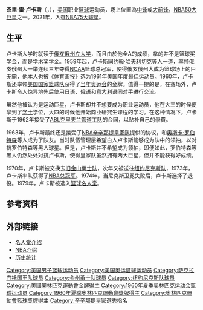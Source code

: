 {{Blpunsourced|time=2020-01-23T03:00:14+00:00}}
{{noteTA
|G1=NBA
}}
{{BLP sources|date=July 2016}}
{{Infobox basketball biography
| name = Jerry Lucas
| image = Jerry Lucas 1961.jpeg
| width = 
| caption = Lucas in 1961
| height_ft = 6
| height_in = 8
| weight_lb = 230
| birth_date = {{birth date and age|1940|03|30}}
| birth_place = {{tsl|en|Middletown, Ohio||Middletown, Ohio}}
| nationality = 美國
| high_school = {{tsl|en|Middletown High School (Ohio)||Middletown}} (Middletown, Ohio)
| college = {{tsl|en|Ohio State Buckeyes men's basketball||Ohio State}} (1959–1962)
| draft_round =
| draft_pick = [[地緣選秀|地緣選秀]]
| draft_year = 1962
| draft_team = [[辛辛那提皇家|辛辛那提皇家]]
| career_position = [[大前鋒|大前鋒]] / [[中鋒|中鋒]]
| career_number = 16, 47, 32
| career_start = 1962
| career_end = 1974
| years1 = {{nbay|1963|start}}–{{nbay|1969|start}}
| team1 = [[辛辛那提皇家|辛辛那提皇家]]
| years2 = {{nbay|1969|start}}–{{nbay|1970|end}}
| team2 = [[舊金山勇士|舊金山勇士]]
| years3 = {{nbay|1971|start}}–{{nbay|1973|end}}
| team3 = [[紐約尼克|紐約尼克]]
| highlights = 
* [[NBA總冠軍|NBA總冠軍]] ({{tsl|en|1973 NBA Finals||1973}})
* 7× [[NBA明星賽|NBA明星賽]] ({{nasg|1964}}–{{nasg|1969}}, {{nasg|1971}})
* [[NBA全明星賽最有價值球員|NBA全明星賽最有價值球員]] ({{tsl|en|1965 NBA All-Star Game||1965}})
* 3× [[NBA最佳陣容|NBA最佳陣容第一隊]] ({{nbay|1964|end}}, {{nbay|1965|end}}, {{nbay|1967|end}})
* 2× [[NBA最佳陣容|NBA最佳陣容第二隊]] ({{nbay|1963|end}}, {{nbay|1966|end}})
* [[NBA最佳新秀|NBA最佳新秀]] (1964)
* [[NBA最佳新秀陣容|NBA最佳新秀陣容]] ({{nbay|1963|end}})
* [[NBA50大巨星|NBA50大巨星]]（{{nbay|1996|start}}）
* [[NBA75大球星|NBA75大球星]]（{{nbay|2021|start}}）
* [[籃球名人堂|奈史密斯篮球名人纪念堂]]（1980）
* {{tsl|en|List of NCAA Men's Division I Basketball champions||NCAA champion}} ({{tsl|en|1960 NCAA Men's Division I Basketball Tournament||1960}})
* 2× [[NCAA籃球聯賽最傑出球員|NCAA籃球聯賽最傑出球員]] ({{tsl|en|1960 NCAA Men's Division I Basketball Tournament||1960}}, {{tsl|en|1961 NCAA Men's Division I Basketball Tournament||1961}})
* 2× Consensus {{tsl|en|List of U.S. men's college basketball national player of the year awards||National College Player of the Year}} (1961, 1962)
* 3× Consensus first-team {{tsl|en|NCAA Men's Basketball All-Americans||All-American}} ({{tsl|en|1960 NCAA Men's Basketball All-Americans||1960}}–{{tsl|en|1962 NCAA Men's Basketball All-Americans||1962}})
* 2× {{tsl|en|List of NCAA Division I men's basketball season rebounding leaders||NCAA rebounding leader}} (1961, 1962)
* No. 11 {{tsl|en|Ohio State Buckeyes men's basketball#Retired numbers||retired by Ohio State Buckeyes}}
* 2× [[美國籃球先生|美國籃球先生]] (1957, 1958)
| stats_league = NBA
| stat1label = [[得分_(篮球)|得分]]
| stat1value = 14,053 (17.0 ppg)
| stat2label = [[篮板|篮板]]
| stat2value = 12,942 (15.6 rpg)
| stat3label = [[助攻|助攻]]
| stat3value = 2,732 (3.3 apg)
| bbr = lucasje01
| HOF_player = jerry-lucas
| CBBASKHOF_year = 2006
| medaltemplates=
{{Medal|Sport|Men's [[篮球|basketball]]}}
{{MedalCountry | {{bk|United States}} }}
{{MedalCompetition|[[夏季奥林匹克运动会篮球比赛|Summer Olympics]]}}
{{MedalGold|{{tsl|en|Basketball at the 1960 Summer Olympics||1960 Rome}} | {{tsl|en|1960 United States men's Olympic basketball team||Team competition}}}}
}}

'''杰里·雷·卢卡斯'''（{{lang-en|'''Jerry Ray Lucas'''}}，{{bd|1940年|3月30日|catIdx=Lucas, Jerry}}），[[美国|美国]]职业[[篮球|篮球]]运动员，场上位置為[[中鋒_(籃球)|中锋]]或[[大前锋|大前锋]]，[[NBA50大巨星|NBA50大巨星]]之一。2021年，入選[[NBA75大球星|NBA75大球星]]。

== 生平 ==
卢卡斯大学时就读于[[俄亥俄州立大学|俄亥俄州立大学]]，而且由於他全A的成绩，拿的并不是篮球奖学金，而是学术奖学金。1959年起，卢卡斯同[[约翰·哈夫利切克|约翰·哈夫利切克]]等人一道，率领俄亥俄州大一举连续三年夺得[[NCAA|NCAA]]篮球总冠军，使得俄亥俄州大成为篮球场上的巨无霸，他本人也被《[[体育画报|体育画报]]》选为1961年美国年度最佳运动员。1960年，卢卡斯还率领[[美国国家篮球队|美国国家篮球队]]获得了[[1960年夏季奥林匹克运动会|当年奥运会]]的金牌。值得一提的是，在赛场外，卢卡斯令人惊异地先后使用[[日语|日语]]、[[俄语|俄语]]和[[意大利语|意大利语]]同对手进行交流。

虽然他被认为是运动巨星，卢卡斯却并不想要成为职业运动员，他在大三的时候便拿到了[[学士|学士]]学位，大四的时候他开始商业研究生课程的学习。在这种情况下，卢卡斯于1962年接受了[[ABL|ABL]][[克里夫兰管道工队|克里夫兰管道工队]]的合同，以贴补自己的學費。

1963年，卢卡斯最终还是接受了[[NBA|NBA]][[萨克拉门托国王队|辛辛那提皇家队]]提供的协议，和[[奥斯卡·罗伯特森|奥斯卡·罗伯特森]]等人成为了队友。当时队伍管理层希望白人卢卡斯能够成为队中的领袖，以对抗罗伯特森等黑人球星。但是，卢卡斯并不希望成为领袖，即便如此，罗伯特森等黑人仍然处处对抗卢卡斯，使得皇家队虽然拥有两大巨星，但并不能获得好成绩。

1970年，卢卡斯被交换去[[金州勇士队|旧金山勇士队]]，次年又被送往[[纽约尼克斯队|纽约尼克斯队]]，1973年，卢卡斯率队获得了[[NBA总冠军|NBA总冠军]]。1974年，当尼克斯卫冕失败后，卢卡斯选择了退役。1979年，卢卡斯被选入[[篮球名人堂|篮球名人堂]]。

== 参考资料 ==
{{reflist}}

== 外部链接 ==
* [https://web.archive.org/web/20080724025028/http://www.hoophall.com/halloffamers/bhof-jerry-lucas.html 名人堂介绍]
* [https://www.webcitation.org/66W4H4Fvs?url=http://www.nba.com/history/players/lucasj_bio.html NBA介绍]
* [http://www.basketball-reference.com/players/l/lucasje01.html 历史统计] {{Wayback|url=http://www.basketball-reference.com/players/l/lucasje01.html |date=20090218103829 }}

{{美国篮球先生}}
{{奥斯卡·罗伯逊奖}}
{{UPI大学篮球年度最佳球员}}
{{赫尔姆斯基金会大学篮球年度最佳球员}}
{{美联社大学篮球年度最佳男子球员}}
{{体育新闻大学篮球年度最佳男子球员}}
{{NCAA一级男子篮球锦标赛最杰出球员}}
{{1962 NBA Draft}}
{{NBA年度最佳新秀}}
{{NBA50}}
{{NBA75}}
{{运动画刊年度最佳体育人物}}
{{New York Knicks 1972-73 NBA champions}}
{{1960年夏季奥运会美国男子篮球阵容}}
{{Authority control}}
{{DEFAULTSORT:Lucas, Jerry}}
[[Category:美国男子篮球运动员|Category:美国男子篮球运动员]]
[[Category:美国奥运篮球运动员|Category:美国奥运篮球运动员]]
[[Category:萨克拉门托国王队球员|Category:萨克拉门托国王队球员]]
[[Category:金州勇士队球员|Category:金州勇士队球员]]
[[Category:纽约尼克斯队球员|Category:纽约尼克斯队球员]]
[[Category:美國奧林匹克運動會金牌得主|Category:美國奧林匹克運動會金牌得主]]
[[Category:1960年夏季奥林匹克运动会篮球运动员|Category:1960年夏季奥林匹克运动会篮球运动员]]
[[Category:1960年夏季奧林匹克運動會獎牌得主|Category:1960年夏季奧林匹克運動會獎牌得主]]
[[Category:奧林匹克運動會籃球獎牌得主|Category:奧林匹克運動會籃球獎牌得主]]
[[Category:辛辛那提皇家選秀指名|Category:辛辛那提皇家選秀指名]]